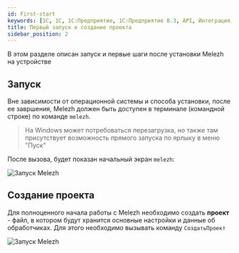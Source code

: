 ```yaml
---
id: First-start
keywords: [1C, 1С, 1С:Предприятие, 1С:Предприятие 8.3, API, Интеграция, Сервисы, Обмен, OneScript, CLI]
title: Первый запуск и создание проекта
sidebar_position: 2
---
```


В этом разделе описан запуск и первые шаги после установки Melezh на устройстве

## Запуск

Вне зависимости от операционной системы и способа установки, после ее завршения, Melezh должен быть доступен в терминале (командной строке) по команде `melezh`. 


>На Windows может потребоваться перезагрузка, но также там присутствует возможность прямого запуска по ярлыку в меню "Пуск"


После вызова, будет показан начальный экран `melezh`:

![Запуск Melezh](../../../../static/img/Docs/Melezh/3.gif)

## Создание проекта

Для полноценного начала работы с Melezh необходимо создать **проект** - файл, в котором будут хранится основные настройки и данные об обработчиках. Для этого необходимо вызывать команду `СоздатьПроект`

![Запуск Melezh](../../../../static/img/Docs/Melezh/4.gif)


